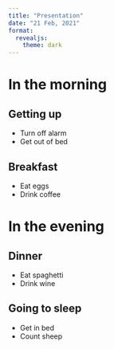 ```yaml
---
title: "Presentation"
date: "21 Feb, 2021"
format:
  revealjs: 
    theme: dark
---
```


# In the morning

## Getting up

- Turn off alarm
- Get out of bed

## Breakfast

- Eat eggs
- Drink coffee

# In the evening

## Dinner

- Eat spaghetti
- Drink wine

## Going to sleep

- Get in bed
- Count sheep